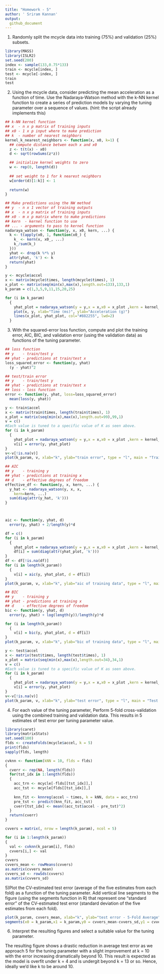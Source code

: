 ```yaml
---
title: "Homework - 5"
author: ' Sriram Kannan'
output:
  github_document
---
```


1) Randomly split the mcycle data into training (75%) and validation (25%) subsets.

```r
library(MASS)
library(ISLR2)
set.seed(200)
index <- sample(133,0.75*133)
train <- mcycle[index, ]
test <- mcycle[-index, ]
train
test
```

2) Using the mcycle data, consider predicting the mean acceleration as a function of time. Use the Nadaraya-Watson method with the k-NN kernel function to create a series of prediction models by varying the tuning parameter over a sequence of values. (hint: the script already implements this)

```r
## k-NN kernel function
## x  - n x p matrix of training inputs
## x0 - 1 x p input where to make prediction
## k  - number of nearest neighbors
kernel_k_nearest_neighbors <- function(x, x0, k=1) {
  ## compute distance betwen each x and x0
  z <- t(t(x) - x0)
  d <- sqrt(rowSums(z*z))

  ## initialize kernel weights to zero
  w <- rep(0, length(d))
  
  ## set weight to 1 for k nearest neighbors
  w[order(d)[1:k]] <- 1
  
  return(w)
}

## Make predictions using the NW method
## y  - n x 1 vector of training outputs
## x  - n x p matrix of training inputs
## x0 - m x p matrix where to make predictions
## kern  - kernel function to use
## ... - arguments to pass to kernel function
nadaraya_watson <- function(y, x, x0, kern, ...) {
  k <- t(apply(x0, 1, function(x0_) {
    k_ <- kern(x, x0_, ...)
    k_/sum(k_)
  }))
  yhat <- drop(k %*% y)
  attr(yhat, 'k') <- k
  return(yhat)
}

y <- mcycle$accel
x <- matrix(mcycle$times, length(mcycle$times), 1)
x_plot <- matrix(seq(min(x),max(x),length.out=133),133,1)
k_param = c(1,3,5,9,11,15,20,25)

for (i in k_param)
  {
    yhat_plot = nadaraya_watson(y = y,x = x,x0 = x_plot ,kern = kernel_k_nearest_neighbors, k = i)
    plot(x, y, xlab="Time (ms)", ylab="Acceleration (g)")
    lines(x_plot, yhat_plot, col="#882255", lwd=2)
  }

```

3) With the squared-error loss function, compute and plot the training error, AIC, BIC, and validation error (using the validation data) as functions of the tuning parameter.

```r
## loss function
## y    - train/test y
## yhat - predictions at train/test x
loss_squared_error <- function(y, yhat)
  (y - yhat)^2
```


```r
## test/train error
## y    - train/test y
## yhat - predictions at train/test x
## loss - loss function
error <- function(y, yhat, loss=loss_squared_error)
  mean(loss(y, yhat))

y <- train$accel
x <- matrix(train$times, length(train$times), 1)
x_plot = matrix(seq(min(x),max(x),length.out=99),99,1)
v = c()
#Each value is tuned to a specific value of K as seen above. 
for (i in k_param)
  {
    yhat_plot = nadaraya_watson(y = y,x = x,x0 = x_plot ,kern = kernel_k_nearest_neighbors, k = i)
    v[i] = error(y, yhat_plot)
}
v<-v[!is.na(v)]
plot(k_param, v, xlab="k", ylab="train error", type = "l", main = "Train error using Squared Error Loss")
```


```r
## AIC
## y    - training y
## yhat - predictions at training x
## d    - effective degrees of freedom
effective_df <- function(y, x, kern, ...) {
  y_hat <- nadaraya_watson(y, x, x,
    kern=kern, ...)
  sum(diag(attr(y_hat, 'k')))
}



aic <- function(y, yhat, d)
  error(y, yhat) + 2/length(y)*d

df = c()
for (i in k_param)
  {
    yhat_plot = nadaraya_watson(y = y,x = x,x0 = x_plot ,kern = kernel_k_nearest_neighbors, k = i)
    df[i] = sum(diag(attr(yhat_plot, 'k')))
}
df <- df[!is.na(df)]
for (i in length(k_param))
  {
    v[i] = aic(y, yhat_plot, d = df[i])
}
plot(k_param, v, xlab="k", ylab="aic of training data", type = "l", main = "AIC Value of Training Data using Squared Error Loss")
```


```r
## BIC
## y    - training y
## yhat - predictions at training x
## d    - effective degrees of freedom
bic <- function(y, yhat, d)
  error(y, yhat) + log(length(y))/length(y)*d

for (i in length(k_param))
  {
    v[i] = bic(y, yhat_plot, d = df[i])
}
plot(k_param, v, xlab="k", ylab="bic of training data", type = "l", main = "BIC Value of Training Data using Squared Error Loss")
```

```r
y <- test$accel
x <- matrix(test$times, length(test$times), 1)
x_plot = matrix(seq(min(x),max(x),length.out=34),34,1)
v = c()
#Each value is tuned to a specific value of K as seen above.
for (i in k_param)
  {
    yhat_plot = nadaraya_watson(y = y,x = x,x0 = x_plot ,kern = kernel_k_nearest_neighbors, k = i)
    v[i] = error(y, yhat_plot)
}
v<-v[!is.na(v)]
plot(k_param, v, xlab="k", ylab="test error", type = "l", main = "Test error using Squared Error Loss")
```

4) For each value of the tuning parameter, Perform 5-fold cross-validation using the combined training and validation data. This results in 5 estimates of test error per tuning parameter value.

```r
library(caret)
library(matrixStats)
set.seed(100)
flds <- createFolds(mcycle$accel, k = 5)
print(flds)
sapply(flds, length)

cvknn <- function(kNN = 10, flds = flds)
{
  cverr <- rep(NA, length(flds))
  for(tst_idx in 1:length(flds))
  {
    acc_trn <- mcycle[-flds[[tst_idx]],]
    acc_tst <- mcycle[flds[[tst_idx]],]
    
    knn_fit <- knnreg(accel ~ times, k = kNN, data = acc_trn)
    pre_tst <- predict(knn_fit, acc_tst)
    cverr[tst_idx] <- mean((acc_tst$accel - pre_tst)^2)
  }
  return(cverr)
}

cvvers = matrix(, nrow = length(k_param), ncol = 5)

for (i in 1:length(k_param))
{
  val <- cvknn(k_param[i], flds)
  cvvers[i,] <- val
}
cvvers
cvvers_mean <- rowMeans(cvvers)
as.matrix(cvvers_mean)
cvvers_sd <- rowSds(cvvers)
as.matrix(cvvers_sd)
```

5)Plot the CV-estimated test error (average of the five estimates from each fold) as a function of the tuning parameter. Add vertical line segments to the figure (using the segments function in R) that represent one “standard error” of the CV-estimated test error (standard deviation of the five estimates from each fold).

```r
plot(k_param, cvvers_mean, xlab="k", ylab="test error - 5-Fold Average", type = "l", main = "Average 5-Fold CV Error using Squared Error Loss")
segments(x0 = k_param,x1 = k_param,y0 = cvvers_mean-cvvers_sd,y1 = cvvers_mean+cvvers_sd)
```

6) Interpret the resulting figures and select a suitable value for the tuning parameter.

The resulting figure shows a drastic reduction in average test error as we approach 5 for the tuning parameter with a slight improvement at k = 10 with the error increasing dramatically beyond 10. This result is expected as the model is overfit under k = 4 and is undergit beyond k = 13 or so. Hence, ideally we'd like k to be around 10.